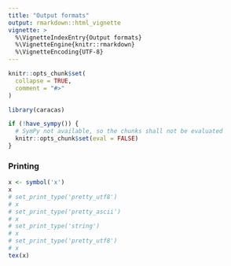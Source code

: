 ```yaml
---
title: "Output formats"
output: rmarkdown::html_vignette
vignette: >
  %\VignetteIndexEntry{Output formats}
  %\VignetteEngine{knitr::rmarkdown}
  %\VignetteEncoding{UTF-8}
---
```


```r
knitr::opts_chunk$set(
  collapse = TRUE,
  comment = "#>"
)
```

```r
library(caracas)
```

```r
if (!have_sympy()) {
  # SymPy not available, so the chunks shall not be evaluated
  knitr::opts_chunk$set(eval = FALSE)
}
```


### Printing

```r
x <- symbol('x')
x
# set_print_type('pretty_utf8')
# x
# set_print_type('pretty_ascii')
# x
# set_print_type('string')
# x
# set_print_type('pretty_utf8')
# x
tex(x)
```
